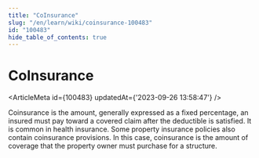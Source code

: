 ```yaml
---
title: "CoInsurance"
slug: "/en/learn/wiki/coinsurance-100483"
id: "100483"
hide_table_of_contents: true
---
```



# CoInsurance

<ArticleMeta id={100483} updatedAt={'2023-09-26 13:58:47'} />
<div className='border-solid border-b border-t-0 my-4 border-[var(--ifm-color-gray-300)]' />

Coinsurance is the amount, generally expressed as a fixed percentage, an insured must pay toward a covered claim after the deductible is satisfied. It is common in health insurance. Some property insurance policies also contain coinsurance provisions. In this case, coinsurance is the amount of coverage that the property owner must purchase for a structure.
